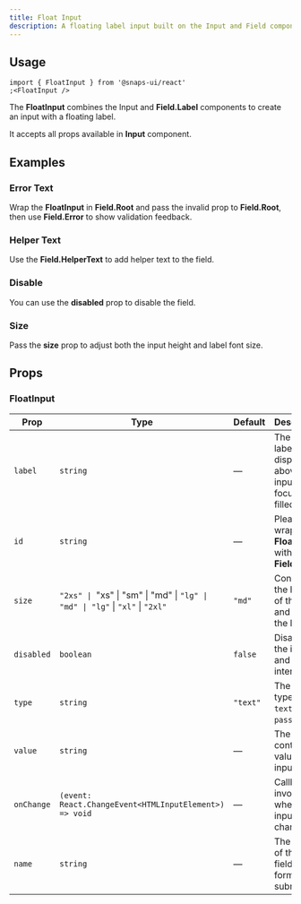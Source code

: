 ```yaml
---
title: Float Input
description: A floating label input built on the Input and Field components for compact, accessible forms.
---
```


<ExampleTabs name="float-input-basics" scope="float-input" />

## Usage

```tsx
import { FloatInput } from '@snaps-ui/react'
;<FloatInput />
```

The **FloatInput** combines the Input and **Field.Label** components to create an input with a floating label.

It accepts all props available in **Input** component.

## Examples

### Error Text

Wrap the **FloatInput** in **Field.Root** and pass the invalid prop to **Field.Root**, then use **Field.Error** to show validation feedback.

<ExampleTabs name="float-with-error" scope="float-input" />

### Helper Text

Use the **Field.HelperText** to add helper text to the field.

<ExampleTabs name="float-with-helper" scope="float-input" />

### Disable

You can use the **disabled** prop to disable the field.

<ExampleTabs name="float-with-disabled" scope="float-input" />

### Size

Pass the **size** prop to adjust both the input height and label font size.

<ExampleTabs name="float-with-size" scope="float-input" />

## Props

### FloatInput

| Prop       | Type                                                                            | Default  | Description                                                               |
| ---------- | ------------------------------------------------------------------------------- | -------- | ------------------------------------------------------------------------- |
| `label`    | `string`                                                                        | —        | The floating label text displayed above the input when focused or filled. |
| `id`       | `string`                                                                        | —        | Please wrap your **FloatInput** with **Field.Root**.                      |
| `size`     | `"2xs" \| `"xs" \| "sm" \| "md" \| `"lg" \| "md" \| "lg"` \| `"xl"` \| `"2xl" ` | `"md"`   | Controls the height of the input and size of the label.                   |
| `disabled` | `boolean`                                                                       | `false`  | Disables the input and label interaction.                                 |
| `type`     | `string`                                                                        | `"text"` | The input type (e.g., `text`, `email`, `password`).                       |
| `value`    | `string`                                                                        | —        | The controlled value of the input.                                        |
| `onChange` | `(event: React.ChangeEvent<HTMLInputElement>) => void`                          | —        | Callback invoked when the input value changes.                            |
| `name`     | `string`                                                                        | —        | The name of the input field for form submission.                          |
